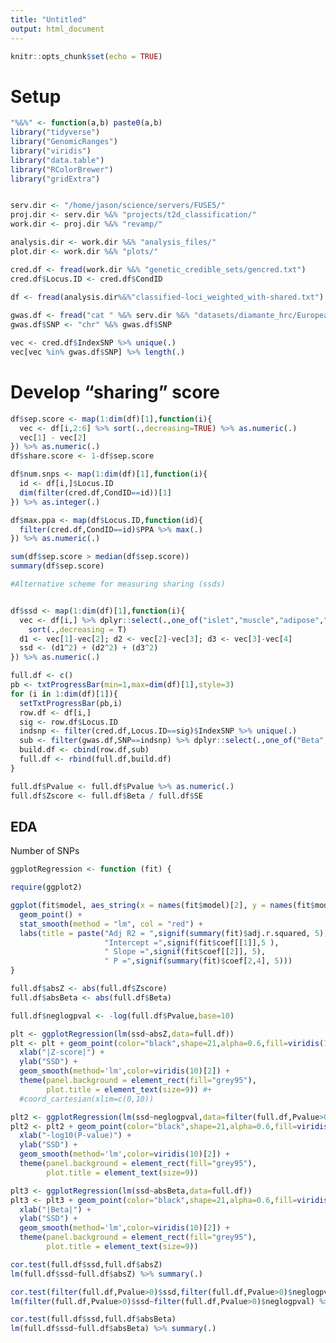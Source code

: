 ```yaml
---
title: "Untitled"
output: html_document
---
```


```r
knitr::opts_chunk$set(echo = TRUE)
```

# Setup 

```r

"%&%" <- function(a,b) paste0(a,b)
library("tidyverse")
library("GenomicRanges")
library("viridis")
library("data.table")
library("RColorBrewer")
library("gridExtra")


serv.dir <- "/home/jason/science/servers/FUSE5/"
proj.dir <- serv.dir %&% "projects/t2d_classification/"
work.dir <- proj.dir %&% "revamp/"

analysis.dir <- work.dir %&% "analysis_files/"
plot.dir <- work.dir %&% "plots/"

cred.df <- fread(work.dir %&% "genetic_credible_sets/gencred.txt")
cred.df$Locus.ID <- cred.df$CondID

df <- fread(analysis.dir%&%"classified-loci_weighted_with-shared.txt")
 
gwas.df <- fread("cat " %&% serv.dir %&% "datasets/diamante_hrc/European.HRC.T2D.summary.March2018AMah.txt.gz | zmore")
gwas.df$SNP <- "chr" %&% gwas.df$SNP

vec <- cred.df$IndexSNP %>% unique(.)
vec[vec %in% gwas.df$SNP] %>% length(.)
```


# Develop "sharing" score

```r

df$sep.score <- map(1:dim(df)[1],function(i){
  vec <- df[i,2:6] %>% sort(.,decreasing=TRUE) %>% as.numeric(.)
  vec[1] - vec[2]
}) %>% as.numeric(.)
df$share.score <- 1-df$sep.score

df$num.snps <- map(1:dim(df)[1],function(i){
  id <- df[i,]$Locus.ID
  dim(filter(cred.df,CondID==id))[1]
}) %>% as.integer(.)

df$max.ppa <- map(df$Locus.ID,function(id){
  filter(cred.df,CondID==id)$PPA %>% max(.)
}) %>% as.numeric(.)

sum(df$sep.score > median(df$sep.score))
summary(df$sep.score)

#Alternative scheme for measuring sharing (ssds)


df$ssd <- map(1:dim(df)[1],function(i){
  vec <- df[i,] %>% dplyr::select(.,one_of("islet","muscle","adipose","liver")) %>% as.numeric(.) %>% 
    sort(.,decreasing = T)
  d1 <- vec[1]-vec[2]; d2 <- vec[2]-vec[3]; d3 <- vec[3]-vec[4]
  ssd <- (d1^2) + (d2^2) + (d3^2)
}) %>% as.numeric(.)

```



```r

full.df <- c()
pb <- txtProgressBar(min=1,max=dim(df)[1],style=3)
for (i in 1:dim(df)[1]){
  setTxtProgressBar(pb,i)
  row.df <- df[i,]
  sig <- row.df$Locus.ID
  indsnp <- filter(cred.df,Locus.ID==sig)$IndexSNP %>% unique(.)
  sub <- filter(gwas.df,SNP==indsnp) %>% dplyr::select(.,one_of("Beta","SE","Pvalue"))  
  build.df <- cbind(row.df,sub)
  full.df <- rbind(full.df,build.df)
}

full.df$Pvalue <- full.df$Pvalue %>% as.numeric(.)
full.df$Zscore <- full.df$Beta / full.df$SE 

```






## EDA 

Number of SNPs 
```r

ggplotRegression <- function (fit) {

require(ggplot2)

ggplot(fit$model, aes_string(x = names(fit$model)[2], y = names(fit$model)[1])) + 
  geom_point() +
  stat_smooth(method = "lm", col = "red") +
  labs(title = paste("Adj R2 = ",signif(summary(fit)$adj.r.squared, 5),
                     "Intercept =",signif(fit$coef[[1]],5 ),
                     " Slope =",signif(fit$coef[[2]], 5),
                     " P =",signif(summary(fit)$coef[2,4], 5)))
}

full.df$absZ <- abs(full.df$Zscore)
full.df$absBeta <- abs(full.df$Beta)

full.df$neglogpval <- -log(full.df$Pvalue,base=10)

plt <- ggplotRegression(lm(ssd~absZ,data=full.df))
plt <- plt + geom_point(color="black",shape=21,alpha=0.6,fill=viridis(10)[4]) + 
  xlab("|Z-score|") +
  ylab("SSD") + 
  geom_smooth(method='lm',color=viridis(10)[2]) + 
  theme(panel.background = element_rect(fill="grey95"),
        plot.title = element_text(size=9)) #+ 
  #coord_cartesian(xlim=c(0,10))

plt2 <- ggplotRegression(lm(ssd~neglogpval,data=filter(full.df,Pvalue>0)))
plt2 <- plt2 + geom_point(color="black",shape=21,alpha=0.6,fill=viridis(10)[4]) + 
  xlab("-log10(P-value)") +
  ylab("SSD") + 
  geom_smooth(method='lm',color=viridis(10)[2]) + 
  theme(panel.background = element_rect(fill="grey95"),
        plot.title = element_text(size=9))

plt3 <- ggplotRegression(lm(ssd~absBeta,data=full.df))
plt3 <- plt3 + geom_point(color="black",shape=21,alpha=0.6,fill=viridis(10)[4]) + 
  xlab("|Beta|") +
  ylab("SSD") + 
  geom_smooth(method='lm',color=viridis(10)[2]) + 
  theme(panel.background = element_rect(fill="grey95"),
        plot.title = element_text(size=9))

```

```r

cor.test(full.df$ssd,full.df$absZ)
lm(full.df$ssd~full.df$absZ) %>% summary(.)

cor.test(filter(full.df,Pvalue>0)$ssd,filter(full.df,Pvalue>0)$neglogpval)
lm(filter(full.df,Pvalue>0)$ssd~filter(full.df,Pvalue>0)$neglogpval) %>% summary(.)

cor.test(full.df$ssd,full.df$absBeta)
lm(full.df$ssd~full.df$absBeta) %>% summary(.)

```

